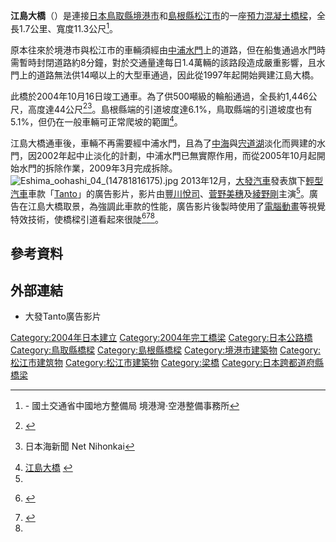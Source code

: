 {{noteTA|G1=Unit|G2=Transport}}
{{Infobox bridge
|bridge_name=江島大橋
|native_name=江島大橋
|native_name_lang=ja
|image=江島大橋.JPG
|image_size=
|caption=江島大橋（2010年攝）
|official_name=
|carries=
|crosses=
|locale=
|maint=
|id=
|design=
|mainspan=250公尺
|length=1.7公里
|width=11.3公尺
|height=44.7公尺
|load=
|clearance=
|below=
|aadtraffic=
|traffic=
|designed_by=
|begin=1997年
|complete=
|open=2004年10月16日
|closed= 
|destruction=
|toll=
|also_known_as=
|map_cue=
|map_image=
|map_text=
|map_width= 
|coordinates={{coord|35|31|9|N|133|12|0|E}}
|lat=
|long=
|extra=
}}
'''江島大橋'''（{{jpn|j=江島大橋|hg=えしまおおはし|rm=Eshima Ohashi}}）是連接[[日本|日本]][[鳥取縣|鳥取縣]][[境港市|境港市]]和[[島根縣|島根縣]][[松江市|松江市]]的一座[[預力混凝土|預力混凝土]][[橋樑|橋樑]]，全長1.7公里、寬度11.3公尺<ref>{{lang|ja|[http://www.pa.cgr.mlit.go.jp/sakai/eshima/eshima.html 江島大橋建設のあゆみ]}} - 國土交通省中國地方整備局 境港灣·空港整備事務所</ref>。

原本往來於境港市與松江市的車輛須經由[[中浦水門|中浦水門]]上的道路，但在船隻通過水門時需暫時封閉道路約8分鐘，對於交通量達每日1.4萬輛的該路段造成嚴重影響，且水門上的道路無法供14噸以上的大型車通過，因此從1997年起開始興建江島大橋。

此橋於2004年10月16日竣工通車。為了供500噸級的輪船通過，全長約1,446公尺，高度達44公尺<ref name=cna2014022000141>{{cite news |url=http://www.cna.com.tw/news/firstnews/201402200014-1.aspx |title=汽車版雲霄飛車 江島大橋爆紅 |publisher=中央通訊社 |date=2014-02-20 |accessdate=2014-02-21 |archive-date=2018-06-21 |archive-url=https://web.archive.org/web/20180621042758/http://www.cna.com.tw/news/firstnews/201402200014-1.aspx |dead-url=no }}</ref><ref name="bridge">{{lang|ja|[https://www.nnn.co.jp/news/140109/20140109004.html 「ベタ踏み坂」人気 江島大橋、ダイハツCMで]}} 日本海新聞 Net Nihonkai</ref>。島根縣端的引道坡度達6.1%，鳥取縣端的引道坡度也有5.1%，但仍在一般車輛可正常爬坡的範圍<ref name="sakaiminato">[http://www.sakaiminato.net/site2/page/guide/point/miru/meisho/eshima/ 江島大橋] {{webarchive|url=https://web.archive.org/web/20140218000516/http://www.sakaiminato.net/site2/page/guide/point/miru/meisho/eshima/ |date=2014-02-18 }}</ref>。

江島大橋通車後，車輛不再需要經中浦水門，且為了[[中海|中海]]與[[宍道湖|宍道湖]]淡化而興建的水門，因2002年起中止淡化的計劃，中浦水門已無實際作用，而從2005年10月起開始水門的拆除作業，2009年3月完成拆除。
[[File:Eshima_oohashi_04_(14781816175).jpg|left]]
2013年12月，[[大發汽車|大發汽車]]發表旗下[[輕型汽車|輕型汽車]]車款「[[大發Tanto|Tanto]]」的廣告影片，影片由[[豐川悅司|豐川悅司]]、[[菅野美穗|菅野美穗]]及[[綾野剛|綾野剛]]主演<ref name=cna2014022000141 />。廣告在江島大橋取景，為強調此車款的性能，廣告影片後製時使用了[[電腦動畫|電腦動畫]]等視覺特效技術，使橋樑引道看起來很陡<ref>{{lang|ja|[http://www.daihatsu.co.jp/cm/tanto_custom/index_03.htm ダイハツ タントカスタム テレビCM「坂」篇]}} {{Cite web |url=http://www.daihatsu.co.jp/cm/tanto_custom/index_03.htm |title=存档副本 |access-date=2014-02-21 |archive-url=https://web.archive.org/web/20161022082202/http://www.daihatsu.co.jp/cm/tanto_custom/index_03.htm |archive-date=2016-10-22 |dead-url=yes }}</ref><ref name="article.php?storyid=543551006">{{Cite news|url=http://www.sanin-chuo.co.jp/news/modules/news/article.php?storyid=543551006 |script-title=ja:「ベタ踏み」江島大橋が話題に |newspaper=山陰中央新報 |date=2014-01-09 |accessdate=2014-01-09 |language=ja |deadurl= |archiveurl=https://web.archive.org/web/20140109050051/http://www.sanin-chuo.co.jp/news/modules/news/article.php?storyid=543551006 |archivedate=2014-01-09 }}</ref><ref name=bridge />。

== 參考資料 ==
{{reflist}}

== 外部連結 ==
{{Commonscat|Eshima Ohashi Bridge}}
* {{lang|ja|[https://web.archive.org/web/20161022082202/http://www.daihatsu.co.jp/cm/tanto_custom/index_03.htm 「坂」篇：タントカスタム - テレビCM｜おすすめ情報【ダイハツ】]}} 大發Tanto廣告影片 {{ja icon}}
{{Portal bar|日本|公路|四國}}
[[Category:2004年日本建立|Category:2004年日本建立]]
[[Category:2004年完工橋梁|Category:2004年完工橋梁]]
[[Category:日本公路橋|Category:日本公路橋]]
[[Category:鳥取縣橋樑|Category:鳥取縣橋樑]]
[[Category:島根縣橋樑|Category:島根縣橋樑]]
[[Category:境港市建築物|Category:境港市建築物]]
[[Category:松江市建筑物|Category:松江市建筑物]]
[[Category:松江市建築物|Category:松江市建築物]]
[[Category:梁橋|Category:梁橋]]
[[Category:日本跨都道府縣橋梁|Category:日本跨都道府縣橋梁]]